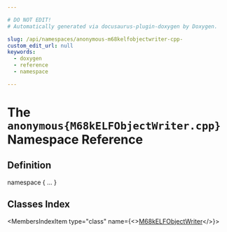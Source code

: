 ```yaml
---

# DO NOT EDIT!
# Automatically generated via docusaurus-plugin-doxygen by Doxygen.

slug: /api/namespaces/anonymous-m68kelfobjectwriter-cpp-
custom_edit_url: null
keywords:
  - doxygen
  - reference
  - namespace

---
```





# The `anonymous{M68kELFObjectWriter.cpp}` Namespace Reference

<DoxygenPage pluginConfig={pluginConfig}>



## Definition

<CodeBlock>namespace &#123; ... &#125;</CodeBlock>

## Classes Index

<MembersIndex>

<MembersIndexItem
  type="class"
  name={<><a href="/docs/api/classes/anonymous-namespace-m68kelfobjectwriter-cpp-/m68kelfobjectwriter">M68kELFObjectWriter</a></>}>
</MembersIndexItem>

</MembersIndex>


</DoxygenPage>
